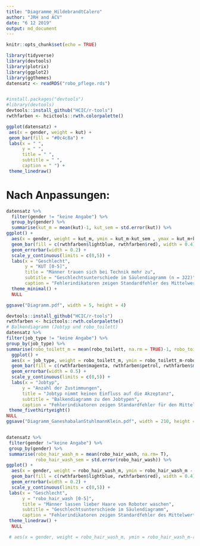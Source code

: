 ```yaml
---
title: "Diagramme_HildebrandtCalero"
author: "JRH and ACV"
date: "6 12 2019"
output: md_document
---
```


```r
knitr::opts_chunk$set(echo = TRUE)

library(tidyverse)
library(devtools)
library(plotrix)
library(ggplot2)
library(ggthemes)
datensatz <- readRDS("robo_pflege.rds")


#install.packages("devtools")
#library(devtools)
devtools::install_github("HCIC/r-tools")
rwthfarben <- hcictools::rwth.colorpalette()

```

```r
ggplot(datensatz) +
 aes(x = gender, weight = kut) +
 geom_bar(fill = "#0c4c8a") +
 labs(x = " ", 
      y = " ", 
      title = " ", 
      subtitle = " ", 
      caption = " ") +
 theme_linedraw()
```

# Nach Anpassungen:


```r
datensatz %>% 
  filter(gender != "keine Angabe") %>% 
  group_by(gender) %>% 
  summarise(kut_m = mean(kut)-1, kut_sem = std.error(kut)) %>% 
ggplot() +
  aes(x = gender, weight = kut_m, ymin = kut_m-kut_sem , ymax = kut_m+kut_sem, fill = gender) +
  geom_bar(fill = c(rwthfarben$lightblue, rwthfarben$red), width = 0.4) +
  geom_errorbar(width = 0.2) +
  scale_y_continuous(limits = c(0,5)) +
  labs(x = "Geschlecht", 
       y = "KUT [0-5]", 
       title = "Männer trauen sich bei Technik mehr zu", 
       subtitle = "Geschlechtsunterschiede im Säulendiagramm (n = 322)", 
       caption = "Fehlerindikatoren zeigen Standardfehler des Mittelwerts.") +
  theme_minimal() +
  NULL

ggsave("Diagramm.pdf", width = 5, height = 4)


```

```r
devtools::install_github("HCIC/r-tools")
rwthfarben <- hcictools::rwth.colorpalette()
# Balkendiagramm (Jobtyp und robo_toilett)
datensatz %>%
filter(job_type != "keine Angabe") %>%
group_by(job_type) %>%
summarise(robo_toilett_m = mean(robo_toilett, na.rm = TRUE)-1, robo_toilett_sem = std.error(robo_toilett)) %>%
  ggplot() +
  aes(x = job_type, weight = robo_toilett_m, ymin = robo_toilett_m-robo_toilett_sem , ymax = robo_toilett_m+robo_toilett_sem, fill = job_type) +
  geom_bar(fill = c(rwthfarben$magenta, rwthfarben$petrol, rwthfarben$magenta, rwthfarben$petrol, rwthfarben$magenta)) +
  geom_errorbar(width = 0.5) +
  scale_y_continuous(limits = c(0,5)) +
  labs(x = "Jobtyp",
      y = "Anzahl der Zustimmungen",
      title = "Jobtyp nimmt keinen Einfluss auf die Akzeptanz",
      subtitle = "Balkendiagramm zu den Jobtypen",
      caption = "Fehlerindikatoren zeigen Standardfehler für den Mittelwert an") +
 theme_fivethirtyeight()
NULL
ggsave("Diagramm_GaneshabalanStuhlmannKlein.pdf", width = 210, height = 297, units = "mm")


datensatz %>%
 filter(gender !="keine Angabe") %>%
 group_by(gender) %>%
 summarise(robo_hair_wash_m = mean(robo_hair_wash, na.rm= T),
           robo_hair_wash_sem = std.error(robo_hair_wash)) %>%
ggplot() +
  aes(x = gender, weight = robo_hair_wash_m, ymin = robo_hair_wash_m - robo_hair_wash_sem, ymax = robo_hair_wash_m + robo_hair_wash_sem) +
  geom_bar(fill = c(rwthfarben$lightblue, rwthfarben$red), width = 0.4) +
  geom_errorbar(width = 0.2) +
  scale_y_continuous(limits = c(0,5)) +
 labs(x = "Geschlecht",
      y = "robo_hair_wash [0-5]",
      title = "Männer lassen lieber Haare von Roboter waschen",
      subtitle = "Geschlechtsunterschiede im Säulendiagramm",
      caption = "Fehlerindikatoren zeigen Standardfehler des Mittelwerts.") +
 theme_linedraw() +
  NULL

 # aes(x = gender, weight = robo_hair_wash_m, ymin = robo_hair_wash_m-robo_hair_wash_sem, ymax = robo_hair_wash_m+robo_hair_wash_sem, fill = gender) +

```

